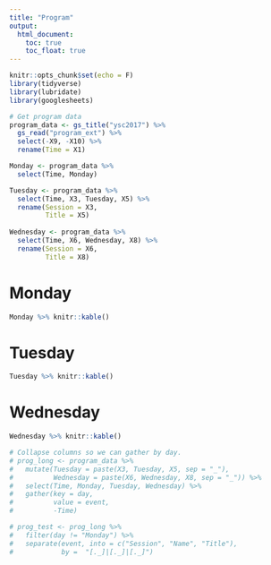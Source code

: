 ```yaml
---
title: "Program"
output:
  html_document:
    toc: true
    toc_float: true
---
```


```r
knitr::opts_chunk$set(echo = F)
library(tidyverse)
library(lubridate)
library(googlesheets)

# Get program data
program_data <- gs_title("ysc2017") %>%
  gs_read("program_ext") %>% 
  select(-X9, -X10) %>% 
  rename(Time = X1)

```

```r
Monday <- program_data %>% 
  select(Time, Monday)

Tuesday <- program_data %>% 
  select(Time, X3, Tuesday, X5) %>% 
  rename(Session = X3,
         Title = X5)
  
Wednesday <- program_data %>% 
  select(Time, X6, Wednesday, X8) %>% 
  rename(Session = X6,
         Title = X8)

```


# Monday 

```r
Monday %>% knitr::kable()
```

# Tuesday

```r
Tuesday %>% knitr::kable()
```

# Wednesday

```r
Wednesday %>% knitr::kable()
```


```r
# Collapse columns so we can gather by day.
# prog_long <- program_data %>% 
#   mutate(Tuesday = paste(X3, Tuesday, X5, sep = "_"),
#          Wednesday = paste(X6, Wednesday, X8, sep = "_")) %>% 
#   select(Time, Monday, Tuesday, Wednesday) %>% 
#   gather(key = day,
#          value = event,
#          -Time) 

# prog_test <- prog_long %>%
#   filter(day != "Monday") %>% 
#   separate(event, into = c("Session", "Name", "Title"), 
#            by =  "[._]|[._]|[._]")


```
